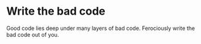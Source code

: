 
# Write the bad code

Good code lies deep under many layers of bad code. Ferociously write the bad code out of you.
